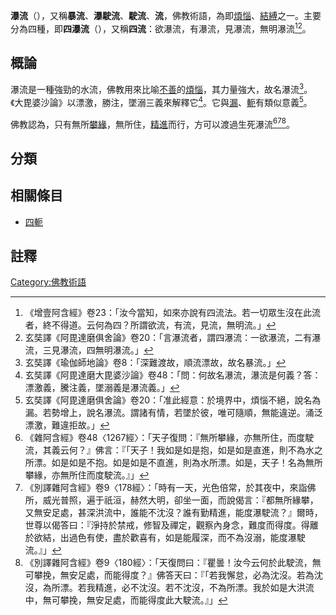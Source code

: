 '''瀑流'''（{{lang-pi|{{IAST|oghā}}}}），又稱'''暴流'''、'''瀑駛流'''、'''駛流'''、'''流'''，佛教術語，為即[[煩惱_(佛教)|煩惱]]、[[結縛|結縛]]之一。主要分為四種，即'''四瀑流'''（{{lang-pi|{{IAST|cattāro oghā}}}}），又稱'''四流'''：欲瀑流，有瀑流，見瀑流，無明瀑流<ref>《增壹阿含經》卷23：「汝今當知，如來亦說有四流法。若一切眾生沒在此流者，終不得道。云何為四？所謂欲流，有流，見流，無明流。」</ref><ref>玄奘譯《阿毘達磨俱舍論》卷20：「言瀑流者，謂四瀑流：一欲瀑流，二有瀑流，三見瀑流，四無明瀑流。」</ref>。

==概論==
瀑流是一種強勁的水流，佛教用來比喻[[惡_(佛教)|不善]]的[[煩惱|煩惱]]，其力量強大，故名瀑流<ref>玄奘譯《瑜伽師地論》卷8：「深難渡故，順流漂故，故名暴流。」</ref>。《大毘婆沙論》以漂激，勝注，墜溺三義來解釋它<ref>玄奘譯《阿毘達磨大毘婆沙論》卷48：「問：何故名瀑流，瀑流是何義？答：漂激義，騰注義，墜溺義是瀑流義。」</ref>。它與[[漏_(佛教)|漏]]、[[四軛|軛]]有類似意義<ref>玄奘譯《阿毘達磨俱舍論》卷20：「准此經意：於境界中，煩惱不絕，說名為漏。若勢增上，說名瀑流。謂諸有情，若墜於彼，唯可隨順，無能違逆。涌泛漂激，難違拒故。」</ref>。

佛教認為，只有無所[[攀緣|攀緣]]，無所住，[[精進|精進]]而行，方可以渡過生死瀑流<ref>《雜阿含經》卷48〈1267經〉：「天子復問：『無所攀緣，亦無所住，而度駛流，其義云何？』佛言：『「天子！我如是如是抱，如是如是直進，則不為水之所漂。如是如是不抱。如是如是不直進，則為水所漂。如是，天子！名為無所攀緣，亦無所住而度駛流。』」</ref><ref>《別譯雜阿含經》卷9〈178經〉：「時有一天，光色倍常，於其夜中，來詣佛所，威光普照，遍于祇洹，赫然大明，卻坐一面，而說偈言：『都無所緣攀，又無安足處，甚深洪流中，誰能不沈沒？誰有勤精進，能度瀑駛流？』爾時，世尊以偈答曰：『淨持於禁戒，修智及禪定，觀察內身念，難度而得度。得離於欲結，出過色有使，盡於歡喜有，如是能履深，而不為沒溺，能度瀑駛流。』」</ref><ref>《別譯雜阿含經》卷9〈180經〉：「天復問曰：『瞿曇！汝今云何於此駛流，無可攀挽，無安足處，而能得度？』佛答天曰：『「若我懈怠，必為沈沒。若為沈沒，為所漂。若我精進，必不沈沒。若不沈沒，不為所漂。我於如是大洪流中，無可攀挽，無安足處，而能得度此大駛流。』」</ref>。

==分類==
==相關條目==
*[[四軛|四軛]]

==註釋==
{{reflist|2}}
[[Category:佛教術語|Category:佛教術語]]